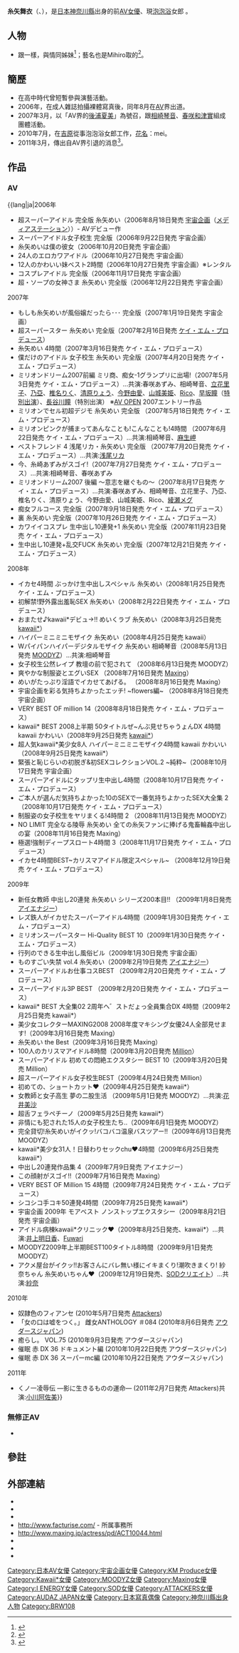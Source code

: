 {{NoteTA
|1=zh-hant:絲;zh-hans:丝;zh-tw:糸;
}}
{{AV女優
|モデル名={{lang|ja|糸矢 めい}}
|ふりがな=いとや めい
|愛称=
|別名=
|生年=1983
|生月=9
|生日=16
|出身地={{JPN}}・[[神奈川縣|神奈川縣]]
|時点=2006年
|身長=156
|体重=
|バスト=80
|ウエスト=57
|ヒップ=84
|カップ=B65
|股下=
|靴=23.0
|身体備考=
|デビュー=2006年
|ジャンル=[[寫真|寫真]]
|モデル内容=[[裸體|裸體]]
|AV出演期間=2006年 - 2011年
|活動備考=
|他の活動=[[AV女優|AV女優]]
|その他=實際生日是1981年5月21日<ref>{{cite web|script-title=ja:30ちゃい♪|url=http://blog.livedoor.jp/itoyamei/archives/51821707.html|author=|publisher={{lang|ja|糸矢めいのメイぷるシロップ}}|date=2011-05-21|accessdate=2011-08-04}}{{dead link|date=2018年4月 |bot=InternetArchiveBot |fix-attempted=yes }}，糸矢在30歲生日當天，在自己網誌公布真正生日是1981年5月21日。</ref>
}}
{{japanese|japanese=糸矢 めい|kana=いとや めい|romaji= Itoya Mei}}
'''糸矢舞衣'''（{{lang-ja|糸矢 めい}}、{{bd|1983年|9月16日}}），是[[日本|日本]][[神奈川縣|神奈川縣]]出身的前[[AV女優|AV女優]]、現[[泡泡浴_(性服務)|泡泡浴]]女郎 。

== 人物 ==
*跟{{nihongo|'''[[瑠川里菜|瑠川里菜]]'''|瑠川 リナ}}一樣，與{{nihongo|'''[[Mihiro|Mihiro]]'''|みひろ}}情同姊妹<ref>{{cite web|title=被みひろ(Mihiro)推下火坑 - 糸矢めい(系矢舞衣)|url=http://avno1.com/?action-channel-name-viewblogitem-itemid-202|author=|publisher=avno1.com|date=2007-07-24|accessdate=2011-08-04}}{{Dead link|date=2019年11月 |bot=InternetArchiveBot |fix-attempted=yes }}</ref>；藝名也是Mihiro取的<ref>{{cite web|script-title=ja:めいちゃん…♪|url=http://blog.livedoor.jp/itoyamei/archives/51259024.html|author=|publisher={{lang|ja|糸矢めいのメイぷるシロップ}}|date=2009-01-31|accessdate=2011-08-04}}{{dead link|date=2018年4月 |bot=InternetArchiveBot |fix-attempted=yes }}</ref>。

== 簡歷 ==
*在高中時代曾短暫參與演藝活動。
*2006年，在成人雜誌拍攝裸體寫真後，同年8月在[[AV|AV]]界出道。
*2007年3月，以「AV界的[[後浦夏美|後浦夏美]]」為號召，跟[[相崎琴音|相崎琴音]]、[[春咲和津實|春咲和津實]]組成團體{{nihongo|「糸崎和津實」|糸崎あずみ}}活動。
*2010年7月，在[[吉原|吉原]]從事泡泡浴女郎工作，[[花名|花名]]：mei。
*2011年3月，傳出自AV界引退的消息<ref>{{cite web|title=糸矢めい引退|url=http://avno1.com/?action-channel-name-viewblogitem-itemid-6027|author=|publisher=avno1.com|date=2011-03-27|accessdate=2011-08-04|archive-url=https://web.archive.org/web/20110817065118/http://avno1.com/?action-channel-name-viewblogitem-itemid-6027|archive-date=2011-08-17|dead-url=yes}}</ref>。

== 作品 ==
=== AV ===
; {{lang|ja|2006年
* 超スーパーアイドル 完全版 糸矢めい（2006年8月18日発売 [[宇宙企画|宇宙企画]]（[[メディアステーション|メディアステーション]]））- AVデビュー作
* スーパーアイドル女子校生 完全版（2006年9月22日発売 宇宙企画）
* 糸矢めいは僕の彼女（2006年10月20日発売 宇宙企画）
* 24人のエロカワアイドル（2006年10月27日発売 宇宙企画）
* 12人のかわいい妹ベスト2時間（2006年10月27日発売 宇宙企画）※レンタル
* コスプレアイドル 完全版（2006年11月17日発売 宇宙企画）
* 超・ソープの女神さま 糸矢めい 完全版（2006年12月22日発売 宇宙企画）

; 2007年
* もしも糸矢めいが風俗嬢だったら･･･ 完全版（2007年1月19日発売 宇宙企画）
* 超スーパースター 糸矢めい 完全版（2007年2月16日発売 [[ケイ・エム・プロデュース|ケイ・エム・プロデュース]]）
* 糸矢めい 4時間（2007年3月16日発売 ケイ・エム・プロデュース）
* 僕だけのアイドル 女子校生 糸矢めい 完全版（2007年4月20日発売 ケイ・エム・プロデュース）
* ミリオンドリーム2007前編 ミリ商、痴女-1グランプリに出場!（2007年5月3日発売 ケイ・エム・プロデュース）…共演:春咲あずみ、相崎琴音、[[立花里子|立花里子]]、[[乃亞|乃亞]]、[[椎名りく|椎名りく]]、[[清原りょう|清原りょう]]、[[今野由愛|今野由愛]]、[[山城美姫|山城美姫]]、[[Rico_(AV女優)|Rico]]、[[早坂瞳|早坂瞳]]（[[特別出演|特別出演]]）、[[長谷川瞳_(AV女優)|長谷川瞳]]（特別出演） ※[[AV_OPEN|AV OPEN]] 2007エントリー作品
* ミリオンでセル初超デジモ 糸矢めい 完全版 （2007年5月18日発売 ケイ・エム・プロデュース）
* ミリオンピンクが捕まってあんなことも!こんなことも!4時間 （2007年6月22日発売 ケイ・エム・プロデュース）…共演:相崎琴音、[[麻生岬|麻生岬]]
* ベストフレンド 4 浅尾リカ・糸矢めい 完全版 （2007年7月20日発売 ケイ・エム・プロデュース）…共演:[[浅尾リカ|浅尾リカ]]
* 今、糸崎あずみがスゴイ!（2007年7月27日発売 ケイ・エム・プロデュース）…共演:相崎琴音、春咲あずみ
* ミリオンドリーム2007 後編 ～意志を継ぐもの～（2007年8月17日発売 ケイ・エム・プロデュース）…共演:春咲あずみ、相崎琴音、立花里子、乃亞、椎名りく、清原りょう、今野由愛、山城美姫、Rico、[[綾瀬メグ|綾瀬メグ]]
* 痴女フルコース 完全版（2007年9月18日発売 ケイ・エム・プロデュース）
* 裏 糸矢めい 完全版（2007年10月26日発売 ケイ・エム・プロデュース）
* カワイイコスプレ 生中出し10連発+1 糸矢めい 完全版（2007年11月23日発売 ケイ・エム・プロデュース）
* 生中出し10連発+乱交FUCK 糸矢めい 完全版（2007年12月21日発売 ケイ・エム・プロデュース）

; 2008年
* イカセ4時間 ぶっかけ生中出しスペシャル 糸矢めい（2008年1月25日発売 ケイ・エム・プロデュース）
* 初解禁!野外露出羞恥SEX 糸矢めい（2008年2月22日発売 ケイ・エム・プロデュース）
* おまたせ♪kawaii*デビュ→!! めいくラブ 糸矢めい（2008年3月25日発売 [[kawaii*|kawaii*]]）
* ハイパーミニミニモザイク 糸矢めい（2008年4月25日発売 kawaii）
* Wパイパンハイパーデジタルモザイク 糸矢めい 相崎琴音（2008年5月13日発売 [[MOODYZ|MOODYZ]]）…共演:相崎琴音
* 女子校生公然レイプ 教壇の前で犯されて （2008年6月13日発売 MOODYZ）
* 爽やかな制服姿とエグいSEX （2008年7月16日発売 [[Maxing|Maxing]]）
* めいがたっぷり淫語でイカせてあげる。 （2008年8月16日発売 Maxing）
* 宇宙企画を彩る気持ちよかったエッチ! ~flowers編~ （2008年8月18日発売 宇宙企画）
* VERY BEST OF million 14（2008年8月18日発売 ケイ・エム・プロデュース）
* kawaii* BEST 2008上半期 50タイトルぜ~んぶ見せちゃうょんDX 4時間 kawaii かわいい（2008年9月25日発売 [[kawaii*|kawaii*]]）
* 超人気kawaii*美少女8人 ハイパーミニミニモザイク4時間 kawaii かわいい（2008年9月25日発売 kawaii*）
* 緊張と恥じらいの初脱ぎ&初SEXコレクションVOL.2 ~純粋~（2008年10月17日発売 宇宙企画）
* スーパーアイドルにタップリ生中出し4時間（2008年10月17日発売 ケイ・エム・プロデュース）
* ご本人が選んだ気持ちよかった10のSEXで一番気持ちよかったSEX大全集 2（2008年10月17日発売 ケイ・エム・プロデュース）
* 制服姿の女子校生をヤリまくる!4時間 2 （2008年11月13日発売 MOODYZ）
* NO LIMIT 完全なる陵辱 糸矢めい 全ての糸矢ファンに捧げる鬼畜輪姦中出しの宴（2008年11月16日発売 Maxing）
* 極選!強制ディープスロート4時間 3（2008年11月17日発売 ケイ・エム・プロデュース）
* イカセ4時間BEST~カリスマアイドル限定スペシャル~ （2008年12月19日発売 ケイ・エム・プロデュース）

; 2009年
* 新任女教師 中出し20連発 糸矢めい シリーズ200本目!! （2009年1月8日発売 [[アイエナジー|アイエナジー]]）
* レズ鉄人がイカせたスーパーアイドル4時間（2009年1月30日発売 ケイ・エム・プロデュース）
* ミリオンスーパースター Hi-Quality BEST 10（2009年1月30日発売 ケイ・エム・プロデュース）
* 行列のできる生中出し風俗ビル（2009年1月30日発売 宇宙企画）
* ものすごい失禁 vol.4 糸矢めい（2009年2月19日発売 [[アイエナジー|アイエナジー]]）
* スーパーアイドルお仕事コスBEST （2009年2月20日発売 ケイ・エム・プロデュース）
* スーパーアイドル3P BEST （2009年2月20日発売 ケイ・エム・プロデュース）
* kawaii* BEST 大全集02 2周年ヘ゛ストだょっ全員集合DX 4時間（2009年2月25日発売 kawaii*）
* 美少女コレクターMAXING2008 2008年度マキシング女優24人全部見せます!（2009年3月16日発売 Maxing）
* 糸矢めい the Best（2009年3月16日発売 Maxing）
* 100人のカリスマアイドル8時間（2009年3月20日発売 [[ケイ・エム・プロデュース|Million]]）
* スーパーアイドル 初めての悶絶エクスタシー BEST 10（2009年3月20日発売 Million）
* 超スーパーアイドル女子校生BEST（2009年4月24日発売 Million）
* 初めての、ショートカット♥（2009年4月25日発売 kawaii*）
* 女教師と女子高生 夢の二股生活 （2009年5月1日発売 MOODYZ）…共演:[[花井美沙|花井美沙]]
* 超舌フェラペチーノ（2009年5月25日発売 kawaii*）
* 非情にも犯された15人の女子校生たち‥（2009年6月1日発売 MOODYZ）
* 完全貸切!糸矢めいがイクッ!バコバコ温泉バスツアー!!（2009年6月13日発売 MOODYZ）
* kawaii*美少女31人！日替わりセックchu♥4時間（2009年6月25日発売 kawaii*）
* 中出し20連発作品集 4（2009年7月9日発売 アイエナジー）
* この顔射がスゴイ!!（2009年7月16日発売 Maxing）
* VERY BEST OF Million 15 4時間（2009年7月24日発売 ケイ・エム・プロデュース）
* シコシコ手コキ50連発4時間（2009年7月25日発売 kawaii*）
* 宇宙企画 2009年 モアベスト ノンストップエクスタシー（2009年8月21日発売 宇宙企画）
* アイドル病棟kawaii*クリニック♥（2009年8月25日発売、kawaii*）…共演:[[井上明日香|井上明日香]]、[[Fuwari|Fuwari]]
* MOODYZ2009年上半期BEST100タイトル8時間（2009年9月1日発売 MOODYZ）
* アクメ屋台がイクッ!!お客さんにバレ無い様にイキまくり!潮吹きまくり! 紗奈ちゃん 糸矢めいちゃん♥（2009年12月19日発売、[[SODクリエイト|SODクリエイト]]）…共演:[[紗奈|紗奈]]

;2010年
* 奴隷色のフィアンセ (2010年5月7日発売 [[Attackers|Attackers]])
* 「女の口は嘘をつく。」 雌女ANTHOLOGY ＃084 (2010年8月6日発売 [[アウダースジャパン|アウダースジャパン]])
* 癒らし。 VOL.75 (2010年9月3日発売 アウダースジャパン)
* 催眠 赤 DX 36 ドキュメント編 (2010年10月22日発売 アウダースジャパン)
* 催眠 赤 DX 36 スーパーmc編 (2010年10月22日発売 アウダースジャパン)

;2011年
* くノ一凌辱伝 ―影に生きるものの運命― (2011年2月7日発売 Attackers)共演:[[小川阿佐美|小川阿佐美]]}}

=== 無修正AV ===
* {{lang|ja|いもうと　糸矢めい（2010年5月29日、2Candys）
* 痴女教師 糸矢めい（2010年7月16日、2Candys）
* めいのおねだりSEX　糸矢めい（2010年8月13日、2Candys）
* サスケプレミアム Vol.1 初体験はお兄ちゃん!! 妹陵辱 糸矢めい（2010年9月15日、SASUKE）
* サスケプレミアム Vol.4 Candy キッス 糸矢センセイ 糸矢めい（2010年11月4日、SASUKE）
* サスケプレミアム Vol.6 イン ワンダーランド 糸矢めい（2010年11月6日、SASUKE）
* サスケ アルティメット Vol.1  天使のフェラチオ淫美な3P! 糸矢めい（2011年3月25日、SASUKE） ※無修正作品 Blu-ray
* サスケプレミアム Vol.13  天使のフェラチオ 糸矢めい（2011年3月25日、SASUKE） ※無修正作品}}

== 參註 ==
{{reflist}}

== 外部連結 == 
* [https://web.archive.org/web/20110608043912/http://blog.livedoor.jp/itoyamei/ {{lang|ja|糸矢めいのメイぷるシロップ}}]
* [https://web.archive.org/web/20091220220859/http://home.uchu.co.jp/girls/detail.php?gid=1472 {{lang|ja|糸矢めい出演サイト：宇宙企画}}]
* [http://www.uchu-club.com/index.php?p=actress&id=100128 {{lang|ja|糸矢めい：宇宙企画公式映像配信}}]{{dead link|date=2018年1月 |bot=InternetArchiveBot |fix-attempted=yes }}
* http://www.facturise.com/ {{Wayback|url=http://www.facturise.com/ |date=20110129154056 }} - 所属事務所
* http://www.maxing.jp/actress/pd/ACT10044.html {{Wayback|url=http://www.maxing.jp/actress/pd/ACT10044.html |date=20111025040656 }}
* [https://web.archive.org/web/20110625075610/http://www.hautegp.com/html/firstclass.php {{lang|ja|吉原高級ソープランド オートクチュール mei紹介ページ}}]
* {{Twitter|itoyamei|糸矢めい (itoyamei)}}
* {{Youtube|tgz9y10AAOE|【新世紀高潮戰隊3G】4月8日 一刀未剪上映}}

{{DEFAULTSORT:Itoya Mei}}
[[Category:日本AV女優|Category:日本AV女優]]
[[Category:宇宙企画女優|Category:宇宙企画女優]]
[[Category:KM_Produce女優|Category:KM Produce女優]]
[[Category:Kawaii*女優|Category:Kawaii*女優]]
[[Category:MOODYZ女優|Category:MOODYZ女優]]
[[Category:Maxing女優|Category:Maxing女優]]
[[Category:I_ENERGY女優|Category:I ENERGY女優]]
[[Category:SOD女優|Category:SOD女優]]
[[Category:ATTACKERS女優|Category:ATTACKERS女優]]
[[Category:AUDAZ_JAPAN女優|Category:AUDAZ JAPAN女優]]
[[Category:日本寫真偶像|Category:日本寫真偶像]]
[[Category:神奈川縣出身人物|Category:神奈川縣出身人物]]
[[Category:BRW108|Category:BRW108]]